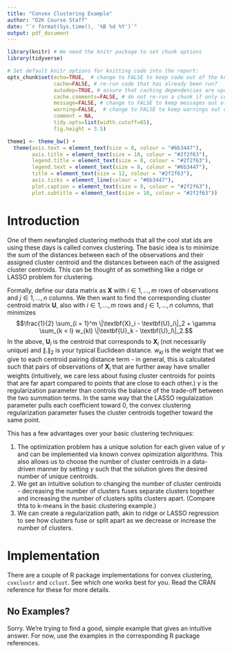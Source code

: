 ```yaml
---
title: "Convex Clustering Example"
author: "D2K Course Staff"
date: "`r format(Sys.time(), '%B %d %Y')`"
output: pdf_document
---
```


```r
library(knitr) # We need the knitr package to set chunk options
library(tidyverse)

# Set default knitr options for knitting code into the report:
opts_chunk$set(echo=TRUE,  # change to FALSE to keep code out of the knitted document
               cache=FALSE, # re-run code that has already been run?
               autodep=TRUE, # assure that caching dependencies are updated correctly
               cache.comments=FALSE, # do not re-run a chunk if only comments are changed
               message=FALSE, # change to FALSE to keep messages out of the knitted document
               warning=FALSE,  # change to FALSE to keep warnings out of the knitted document
               comment = NA,
               tidy.opts=list(width.cutoff=65),
               fig.height = 3.5)

theme1 <- theme_bw() +
  theme(axis.text = element_text(size = 8, colour = "#6b3447"),
        axis.title = element_text(size = 10, colour = "#2f2f63"),
        legend.title = element_text(size = 8, colour = "#2f2f63"),
        legend.text = element_text(size = 8, colour = "#6b3447"), 
        title = element_text(size = 12, colour = "#2f2f63"), 
        axis.ticks = element_line(colour = "#6b3447"),
        plot.caption = element_text(size = 8, colour = "#2f2f63"),
        plot.subtitle = element_text(size = 10, colour = "#2f2f63"))
```

# Introduction

One of them newfangled clustering methods that all the cool stat ids are using these days is called convex clustering. The basic idea is to minimize the sum of the distances between each of the observations and their assigned cluster centroid and the distances between each of the assigned cluster centroids. This can be thought of as something like a ridge or LASSO problem for clustering.  

Formally, define our data matrix as $\textbf{X}$ with $i \in 1, ..., m$ rows of observations and $j \in 1, ..., n$ columns. We then want to find the corresponding cluster centroid matrix $\textbf{U}$, also with $i \in 1, ..., m$ rows and $j \in 1, ..., n$ columns, that minimizes $$\frac{1}{2} \sum_{i = 1}^m \|\textbf{X}_i - \textbf{U}_i\|_2 + \gamma \sum_{k < l} w_{kl} \|\textbf{U}_k - \textbf{U}_l\|_2.$$ In the above, $\textbf{U}_i$ is the centroid that corresponds to $\textbf{X}_i$ (not necessarily unique) and $\|.\|_2$ is your typical Euclidean distance. $w_{kl}$ is the weight that we give to each centroid pairing distance term - in general, this is calculated such that pairs of observations of $\textbf{X}_i$ that are further away have smaller weights (intuitively, we care less about fusing cluster centroids for points that are far apart compared to points that are close to each other.) $\gamma$ is the regularization parameter than controls the balance of the trade-off between the two summation terms. In the same way that the LASSO regulaization parameter pulls each coefficient toward 0, the convex clustering regularization parameter fuses the cluster centroids together toward the same point.

This has a few advantages over your basic clustering techniques:


1. The optimization problem has a unique solution for each given value of $\gamma$ and can be implemented via known convex opimization algorithms. This also allows us to choose the number of cluster centroids in a data-driven manner by setting $\gamma$ such that the solution gives the desired number of unique centroids.
2. We get an intuitive solution to changing the number of cluster centroids - decreasing the number of clusters fuses separate clusters together and increasing the number of clusters splits clusters apart. (Compare thta to k-means in the basic clustering example.)
3. We can create a regularization path, akin to ridge or LASSO regression to see how clusters fuse or split apart as we decrease or increase the number of clusters.



\newpage

# Implementation

There are a couple of R package implementations for convex clustering, `cvxclustr` and `cclust`. See which one works best for you. Read the CRAN reference for these for more details.

## No Examples?

Sorry. We're trying to find a good, simple example that gives an intuitive answer. For now, use the examples in the corresponding R package references.
